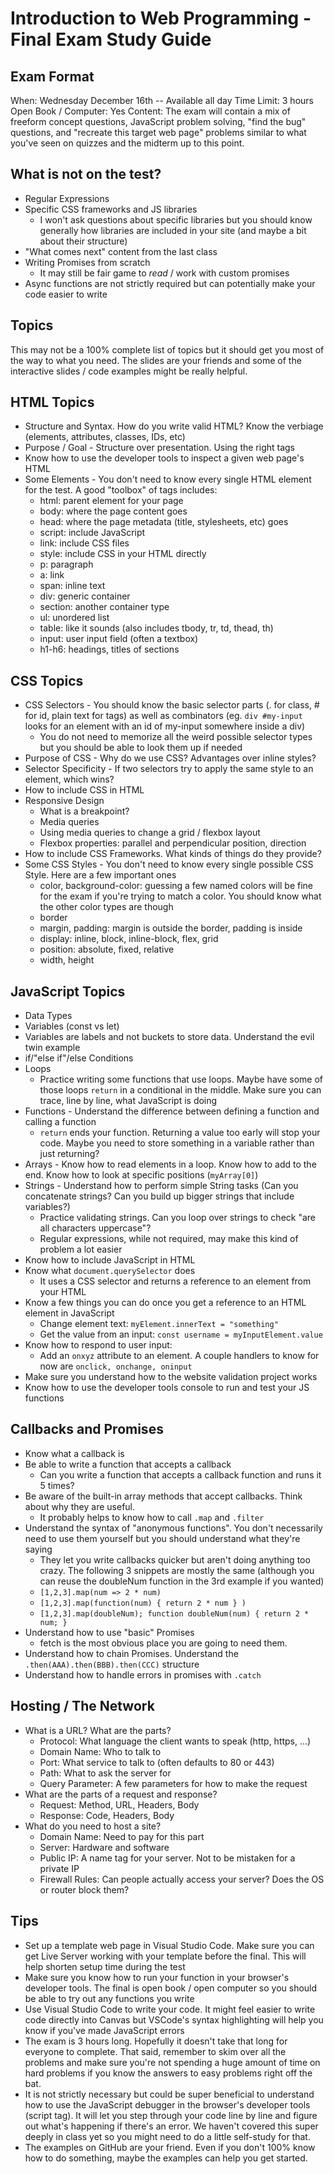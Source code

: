 
# Introduction to Web Programming - Final Exam Study Guide

## Exam Format

When: Wednesday December 16th -- Available all day
Time Limit: 3 hours
Open Book / Computer: Yes
Content: The exam will contain a mix of freeform concept questions, JavaScript problem solving, "find the bug" questions, and "recreate this target web page" problems similar to what you've seen on quizzes and the midterm up to this point.

## What is not on the test?

- Regular Expressions
- Specific CSS frameworks and JS libraries
    - I won't ask questions about specific libraries but you should know generally how libraries are included in your site (and maybe a bit about their structure)
- "What comes next" content from the last class
- Writing Promises from scratch
    - It may still be fair game to *read* / work with custom promises
- Async functions are not strictly required but can potentially make your code easier to write

## Topics

This may not be a 100% complete list of topics but it should get you most of the way to what you need. The slides are your friends and some of the interactive slides / code examples might be really helpful.

## HTML Topics

- Structure and Syntax. How do you write valid HTML? Know the verbiage (elements, attributes, classes, IDs, etc)
- Purpose / Goal - Structure over presentation. Using the right tags
- Know how to use the developer tools to inspect a given web page's HTML
- Some Elements - You don't need to know every single HTML element for the test. A good "toolbox" of tags includes:
    - html: parent element for your page
    - body: where the page content goes
    - head: where the page metadata (title, stylesheets, etc) goes
    - script: include JavaScript
    - link: include CSS files
    - style: include CSS in your HTML directly
    - p: paragraph
    - a: link
    - span: inline text
    - div: generic container
    - section: another container type
    - ul: unordered list
    - table: like it sounds (also includes tbody, tr, td, thead, th)
    - input: user input field (often a textbox)
    - h1-h6: headings, titles of sections

## CSS Topics

- CSS Selectors - You should know the basic selector parts (. for class, # for id, plain text for tags) as well as combinators (eg. `div #my-input` looks for an element with an id of my-input somewhere inside a div)
    - You do not need to memorize all the weird possible selector types but you should be able to look them up if needed
- Purpose of CSS - Why do we use CSS? Advantages over inline styles?
- Selector Specificity - If two selectors try to apply the same style to an element, which wins?
- How to include CSS in HTML
- Responsive Design
    - What is a breakpoint?
    - Media queries
    - Using media queries to change a grid / flexbox layout
    - Flexbox properties: parallel and perpendicular position, direction
- How to include CSS Frameworks. What kinds of things do they provide?
- Some CSS Styles - You don't need to know every single possible CSS Style. Here are a few important ones
    - color, background-color: guessing a few named colors will be fine for the exam if you're trying to match a color. You should know what the other color types are though
    - border
    - margin, padding: margin is outside the border, padding is inside
    - display: inline, block, inline-block, flex, grid
    - position: absolute, fixed, relative
    - width, height

## JavaScript Topics

- Data Types
- Variables (const vs let)
- Variables are labels and not buckets to store data. Understand the evil twin example
- if/"else if"/else Conditions
- Loops
    - Practice writing some functions that use loops. Maybe have some of those loops `return` in a conditional in the middle. Make sure you can trace, line by line, what JavaScript is doing
- Functions - Understand the difference between defining a function and calling a function
    - `return` ends your function. Returning a value too early will stop your code. Maybe you need to store something in a variable rather than just returning?
- Arrays - Know how to read elements in a loop. Know how to add to the end. Know how to look at specific positions (`myArray[0]`)
- Strings - Understand how to perform simple String tasks (Can you concatenate strings? Can you build up bigger strings that include variables?)
    - Practice validating strings. Can you loop over strings to check "are all characters uppercase"?
    - Regular expressions, while not required, may make this kind of problem a lot easier
- Know how to include JavaScript in HTML
- Know what `document.querySelector` does
    - It uses a CSS selector and returns a reference to an element from your HTML
- Know a few things you can do once you get a reference to an HTML element in JavaScript
    - Change element text: `myElement.innerText = "something"`
    - Get the value from an input: `const username = myInputElement.value`
- Know how to respond to user input:
    - Add an `onxyz` attribute to an element. A couple handlers to know for now are `onclick, onchange, oninput`
- Make sure you understand how to the website validation project works
- Know how to use the developer tools console to run and test your JS functions

## Callbacks and Promises

- Know what a callback is
- Be able to write a function that accepts a callback
    - Can you write a function that accepts a callback function and runs it 5 times?
- Be aware of the built-in array methods that accept callbacks. Think about why they are useful.
    - It probably helps to know how to call `.map` and `.filter`
- Understand the syntax of "anonymous functions". You don't necessarily need to use them yourself but you should understand what they're saying
    - They let you write callbacks quicker but aren't doing anything too crazy. The following 3 snippets are mostly the same (although you can reuse the doubleNum function in the 3rd example if you wanted)
    - `[1,2,3].map(num => 2 * num)`
    - `[1,2,3].map(function(num) { return 2 * num } )`
    - `
       [1,2,3].map(doubleNum);
       function doubleNum(num) {
           return 2 * num;
       }
    `
- Understand how to use "basic" Promises
    - fetch is the most obvious place you are going to need them.
- Understand how to chain Promises. Understand the `.then(AAA).then(BBB).then(CCC)` structure
- Understand how to handle errors in promises with `.catch`


## Hosting / The Network

- What is a URL? What are the parts?
    - Protocol: What language the client wants to speak (http, https, ...)
    - Domain Name: Who to talk to
    - Port: What service to talk to (often defaults to 80 or 443)
    - Path: What to ask the server for
    - Query Parameter: A few parameters for how to make the request
- What are the parts of a request and response?
    - Request: Method, URL, Headers, Body
    - Response: Code, Headers, Body
- What do you need to host a site?
    - Domain Name: Need to pay for this part
    - Server: Hardware and software
    - Public IP: A name tag for your server. Not to be mistaken for a private IP
    - Firewall Rules: Can people actually access your server? Does the OS or router block them?


## Tips

- Set up a template web page in Visual Studio Code. Make sure you can get Live Server working with your template before the final. This will help shorten setup time during the test
- Make sure you know how to run your function in your browser's developer tools. The final is open book / open computer so you should be able to try out any functions you write
- Use Visual Studio Code to write your code. It might feel easier to write code directly into Canvas but VSCode's syntax highlighting will help you know if you've made JavaScript errors
- The exam is 3 hours long. Hopefully it doesn't take that long for everyone to complete. That said, remember to skim over all the problems and make sure you're not spending a huge amount of time on hard problems if you know the answers to easy problems right off the bat.
- It is not strictly necessary but could be super beneficial to understand how to use the JavaScript debugger in the browser's developer tools (script tag). It will let you step through your code line by line and figure out what's happening if there's an error. We haven't covered this super deeply in class yet so you might need to do a little self-study for that.
- The examples on GitHub are your friend. Even if you don't 100% know how to do something, maybe the examples can help you get started.
